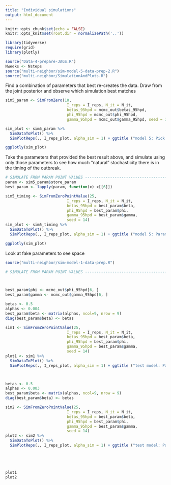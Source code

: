 ```yaml
---
title: "Individual simulations"
output: html_document
---
```


```r
knitr::opts_chunk$set(echo = FALSE)
knitr::opts_knit$set(root.dir = normalizePath('..'))
```

```r
library(tidyverse)
require(grid)
library(plotly)

source("Data-4-prepare-JAGS.R")
Nweeks <- Nsteps
source("multi-neighbor/sim-model-5-data-prep-2.R")
source("multi-neighbor/SimulationAndPlots.R")

```
Find a combination of parameters that best re-creates the data. Draw from the
joint posterior and observe which simulation best matches
```r
sim5_param <- SimFromZero(10,
                           I_reps = I_reps, N_it = N_it,
                           betas_95hpd = mcmc_out$betas_95hpd,
                           phi_95hpd = mcmc_out$phi_95hpd,
                           gamma_95hpd = mcmc_out$gamma_95hpd, seed = 14)

sim_plot <- sim5_param %>%
  SimDataToPlot() %>%
  SimPlotReps(., I_reps_plot, alpha_sim = 1) + ggtitle ("model 5: Pick params")

ggplotly(sim_plot)
```

Take the parameters that provided the best result above, and simulate using only those parameters to see how much "natural" stochasticity there is in the timing of the outbreak.
```r
# SIMULATE FROM PARAM POINT VALUES -------------------------------------------------------
param <- sim5_param$store_param
best_param <- lapply(param, function(x) x[[6]])

sim5_timing <- SimFromZeroPointValue(25,
                           I_reps = I_reps, N_it = N_it,
                           betas_95hpd = best_param$beta,
                           phi_95hpd = best_param$phi,
                           gamma_95hpd = best_param$gamma,
                           seed = 14)
sim_plot <- sim5_timing %>%
  SimDataToPlot() %>%
  SimPlotReps(., I_reps_plot, alpha_sim = 1) + ggtitle ("model 5: Param point values")

ggplotly(sim_plot)
```

Look at fake parameters to see space
```r
source("multi-neighbor/sim-model-1-data-prep.R")
```

```r
# SIMULATE FROM PARAM POINT VALUES -------------------------------------------------------



best_param$phi <- mcmc_out$phi_95hpd[6, ]
best_param$gamma <- mcmc_out$gamma_95hpd[6, ]

betas <- 0.5
alphas <- 0.004
best_param$beta <- matrix(alphas, ncol=9, nrow = 9)
diag(best_param$beta) <- betas

sim1 <- SimFromZeroPointValue(25,
                           I_reps = I_reps, N_it = N_it,
                           betas_95hpd = best_param$beta,
                           phi_95hpd = best_param$phi,
                           gamma_95hpd = best_param$gamma,
                           seed = 14)
plot1 <- sim1 %>%
  SimDataToPlot() %>%
  SimPlotReps(., I_reps_plot, alpha_sim = 1) + ggtitle ("test model: Param point values")



betas <- 0.5
alphas <- 0.003
best_param$beta <- matrix(alphas, ncol=9, nrow = 9)
diag(best_param$beta) <- betas

sim2 <- SimFromZeroPointValue(25,
                           I_reps = I_reps, N_it = N_it,
                           betas_95hpd = best_param$beta,
                           phi_95hpd = best_param$phi,
                           gamma_95hpd = best_param$gamma,
                           seed = 14)
plot2 <- sim2 %>%
  SimDataToPlot() %>%
  SimPlotReps(., I_reps_plot, alpha_sim = 1) + ggtitle ("test model: Param point values")





plot1
plot2
```
